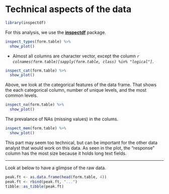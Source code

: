 
# Technical aspects of the data {-}

```r
library(inspectdf)
```

For this analysis, we use the
[**inspectdf**](https://cran.r-project.org/package=inspectdf) package.

```r
inspect_types(form.table) %>%
  show_plot()
```

+ Almost all columns are character vector, except the column
*`r colnames(form.table)[sapply(form.table, class) %in% "logical"]`*.

```r
inspect_cat(form.table) %>%
  show_plot()
```

Above, we look at the categorical features of the data frame. That shows the each
categorical column, number of unique levels, and the most common levels.

```r
inspect_na(form.table) %>%
  show_plot()
```

The prevalance of NAs (missing values) in the colums.

```r
inspect_mem(form.table) %>%
  show_plot()
```

This part may seem too technical, but can be important for the other data
analyst that would work on this data.
As seen in the plot, the "response" column has the most size because it holds
long text fields.

<hr>

Look at below to have a glimpse of the raw data.

```r
peak.ft <- as.data.frame(head(form.table, 4))
peak.ft <- rbind(peak.ft, "...")
tibble::as_tibble(peak.ft)
```

